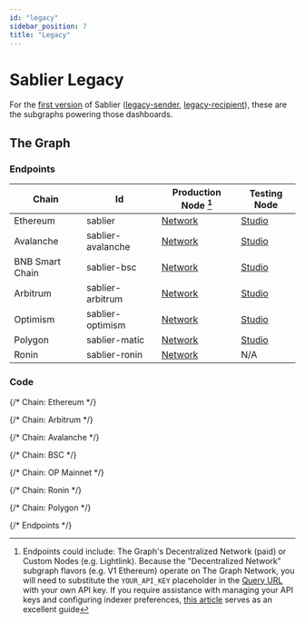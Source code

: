 ```yaml
---
id: "legacy"
sidebar_position: 7
title: "Legacy"
---
```



# Sablier Legacy

For the [first version](/apps/v1) of Sablier ([legacy-sender](https://legacy-sender.sablier.com), [legacy-recipient](https://legacy-recipient.sablier.com)), these are the subgraphs powering those dashboards.

## The Graph

### Endpoints

| Chain           | Id                | Production Node [^1]            | Testing Node                  |
| --------------- | ----------------- | ------------------------------- | ----------------------------- |
| Ethereum        | sablier           | [Network][v1-network-ethereum]  | [Studio][v1-studio-ethereum]  |
| Avalanche       | sablier-avalanche | [Network][v1-network-avalanche] | [Studio][v1-studio-avalanche] |
| BNB Smart Chain | sablier-bsc       | [Network][v1-network-bsc]       | [Studio][v1-studio-bsc]       |
| Arbitrum        | sablier-arbitrum  | [Network][v1-network-arbitrum]  | [Studio][v1-studio-arbitrum]  |
| Optimism        | sablier-optimism  | [Network][v1-network-optimism]  | [Studio][v1-studio-optimism]  |
| Polygon         | sablier-matic     | [Network][v1-network-polygon]   | [Studio][v1-studio-polygon]   |
| Ronin           | sablier-ronin     | [Network][v1-network-ronin]     | N/A                           |

### Code

<LinkPreview
  href="https://github.com/sablier-labs/legacy-subgraph"
  icon="github"
  subtitle="@sablier-labs/legacy-subgraph"
  title="Sablier Legacy Subgraph"
/>

{/* Chain: Ethereum */}

[v1-network-ethereum]: https://gateway-arbitrum.network.thegraph.com/api/API_KEY/subgraphs/id/DkSXWkgJD5qVqfsrfzkLC5WELVX3Dbj3ByWcYjDJieCh
[v1-studio-ethereum]: https://api.studio.thegraph.com/query/57079/sablier/version/latest/

{/* Chain: Arbitrum */}

[v1-network-arbitrum]: https://gateway-arbitrum.network.thegraph.com/api/API_KEY/subgraphs/id/94SP9QVcxmGV9e2fxuTxUGcZfcv4tjpPCGyyPVyMfLP
[v1-studio-arbitrum]: https://api.studio.thegraph.com/query/57079/sablier-arbitrum/version/latest

{/* Chain: Avalanche */}

[v1-network-avalanche]: https://gateway-arbitrum.network.thegraph.com/api/API_KEY/subgraphs/id/DK2gHCprwVaytwzwb5fUrkFS9xy7wh66NX6AFcDzMyF9
[v1-studio-avalanche]: https://api.studio.thegraph.com/query/57079/sablier-avalanche/version/latest

{/* Chain: BSC */}

[v1-network-bsc]: https://gateway-arbitrum.network.thegraph.com/api/API_KEY/subgraphs/id/3Gyy7of99oBRqHcCMGJXpHw2xxxZgXxVmFPFR1vL6YhT
[v1-studio-bsc]: https://api.studio.thegraph.com/query/57079/sablier-bsc/version/latest

{/* Chain: OP Mainnet */}

[v1-network-optimism]: https://gateway-arbitrum.network.thegraph.com/api/API_KEY/subgraphs/id/BEnQbvBdXnohC1DpM9rSb47C1FbowK39HfPNCEHjgrBt
[v1-studio-optimism]: https://api.studio.thegraph.com/query/57079/sablier-optimism/version/latest

{/* Chain: Ronin */}

[v1-network-ronin]: https://subgraph.satsuma-prod.com/d8d041c49d56/sablierlabs/sablier-ronin/api

{/* Chain: Polygon */}

[v1-network-polygon]: https://gateway-arbitrum.network.thegraph.com/api/API_KEY/subgraphs/id/6UMNQfMeh3pV5Qmn2NDX2UKNeUk9kh4oZhzzzn5e8rSz
[v1-studio-polygon]: https://api.studio.thegraph.com/query/57079/sablier-matic/version/latest

{/* Endpoints */}

[^1]:
    Endpoints could include: The Graph's Decentralized Network (paid) or Custom Nodes (e.g. Lightlink). Because the
    "Decentralized Network" subgraph flavors (e.g. V1 Ethereum) operate on The Graph Network, you will need to
    substitute the `YOUR_API_KEY` placeholder in the
    [Query URL](https://thegraph.com/docs/en/deploying/subgraph-studio-faqs/#6-how-do-i-find-query-urls-for-subgraphs-if-im-not-the-developer-of-the-subgraph-i-want-to-use)
    with your own API key. If you require assistance with managing your API keys and configuring indexer preferences,
    [this article](https://thegraph.com/docs/en/studio/managing-api-keys/) serves as an excellent guide
